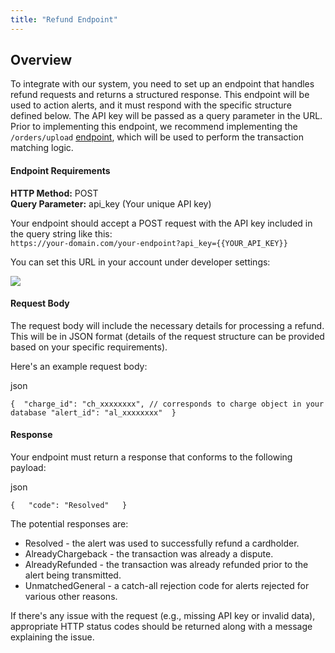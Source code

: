 ```yaml
---
title: "Refund Endpoint"
---
```


## Overview

To integrate with our system, you need to set up an endpoint that handles refund requests and returns a structured response. This endpoint will be used to action alerts, and it must respond with the specific structure defined below. The API key will be passed as a query parameter in the URL. Prior to implementing this endpoint, we recommend implementing the `/orders/upload` [endpoint](/reference/orders-upload), which will be used to perform the transaction matching logic.

#### Endpoint Requirements

**HTTP Method:** POST  
**Query Parameter:** api_key (Your unique API key)

Your endpoint should accept a POST request with the API key included in the query string like this:  
`https://your-domain.com/your-endpoint?api_key={{YOUR_API_KEY}}`

You can set this URL in your account under developer settings:

![](/images/reference/cb73ad3a066492daf730885b57a0a3c1c25a89f5a94e270984699d0c7ca2a9da-Screenshot_2024-10-03_at_8.50.20_PM.png)

#### Request Body

The request body will include the necessary details for processing a refund. This will be in JSON format (details of the request structure can be provided based on your specific requirements).

Here's an example request body:

json

`{ 
  "charge_id": "ch_xxxxxxxx", // corresponds to charge object in your database
  "alert_id": "al_xxxxxxxx" 
}
`

#### Response

Your endpoint must return a response that conforms to the following payload:

json

`{  
  "code": "Resolved"  
}
`

The potential responses are:

- Resolved - the alert was used to successfully refund a cardholder.
- AlreadyChargeback - the transaction was already a dispute.
- AlreadyRefunded - the transaction was already refunded prior to the alert being transmitted.
- UnmatchedGeneral - a catch-all rejection code for alerts rejected for various other reasons.

If there's any issue with the request (e.g., missing API key or invalid data), appropriate HTTP status codes should be returned along with a message explaining the issue.
